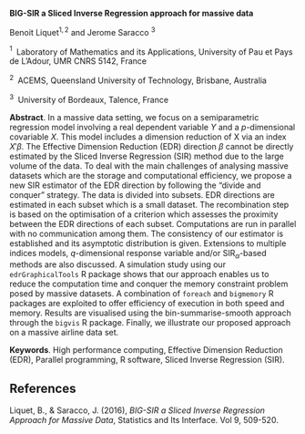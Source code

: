 <span>**BIG-SIR a Sliced Inverse Regression approach for massive
data**</span>

Benoit Liquet$^{1,2}$ and Jerome Saracco $^3$

$^1 \;$ Laboratory of Mathematics and its Applications, University of
Pau et Pays de L’Adour, UMR CNRS 5142, France

$^2 \;$ ACEMS, Queensland University of Technology, Brisbane, Australia

$^3 \;$ University of Bordeaux, Talence, France

<span>**Abstract**</span>. In a massive data setting, we focus on a
semiparametric regression model involving a real dependent variable $Y$
and a $p$-dimensional covariable $X$. This model includes a dimension
reduction of X via an index $X'\beta$. The Effective Dimension Reduction
(EDR) direction $\beta$ cannot be directly estimated by the Sliced
Inverse Regression (SIR) method due to the large volume of the data. To
deal with the main challenges of analysing massive datasets which are
the storage and computational efficiency, we propose a new SIR estimator
of the EDR direction by following the “divide and conquer” strategy. The
data is divided into subsets. EDR directions are estimated in each
subset which is a small dataset. The recombination step is based on the
optimisation of a criterion which assesses the proximity between the EDR
directions of each subset. Computations are run in parallel with no
communication among them. The consistency of our estimator is
established and its asymptotic distribution is given. Extensions to
multiple indices models, $q$-dimensional response variable and/or
SIR$_{\alpha}$-based methods are also discussed. A simulation study
using our `edrGraphicalTools` R package shows that our approach enables
us to reduce the computation time and conquer the memory constraint
problem posed by massive datasets. A combination of `foreach` and
`bigmemory` R packages are exploited to offer efficiency of execution in
both speed and memory. Results are visualised using the
bin-summarise-smooth approach through the `bigvis` R package. Finally,
we illustrate our proposed approach on a massive airline data set.

<span>**Keywords**</span>. High performance computing, Effective
Dimension Reduction (EDR), Parallel programming, R software, Sliced
Inverse Regression (SIR).

References {#references .unnumbered}
----------

Liquet, B., & Saracco, J. (2016), *BIG-SIR a Sliced Inverse Regression
Approach for Massive Data*, Statistics and Its Interface. Vol 9,
509-520.
